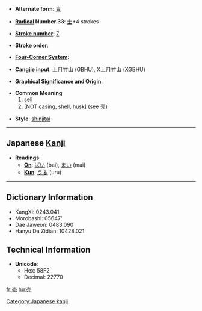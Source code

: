 * '''Alternate form''': [[賣]]

* '''[[Wiktionary:Chinese radical index| Radical]] Number 33''': [[Wiktionary:Chinese radical index 士|士]]+4 strokes

* '''[[Wiktionary:Chinese total strokes index|Stroke number]]''': [[Wiktionary:Chinese total strokes index 7|7]]

* '''Stroke order''': 

* '''[[Wiktionary:Chinese four corner index|Four-Corner System]]''': 

* '''[[Wiktionary:Chinese Cangjie index|Cangjie input]]''': 土月竹山 (GBHU), X土月竹山 (XGBHU)

* '''Graphical Significance and Origin''': 

* '''Common Meaning'''
*# [[sell]]
*# [NOT casing, shell, husk] (see [[壳]])

* '''Style''': [[shinjitai]]

----

== Japanese [[Kanji]] ==

* '''Readings'''
** '''[[On]]''': [[ばい]] (bai), [[まい]] (mai)
** '''[[Kun]]''': [[うる]] (uru)
  

----

== Dictionary Information ==

* KangXi: 0243.041
* Morobashi: 05647'
* Dae Jaweon: 0483.090
* Hanyu Da Zidian: 10428.021

== Technical Information ==

* '''Unicode''':
** Hex: 58F2
** Decimal: 22770

[[Category:Japanese kanji]]

[[fr:売]]
[[hu:売]]